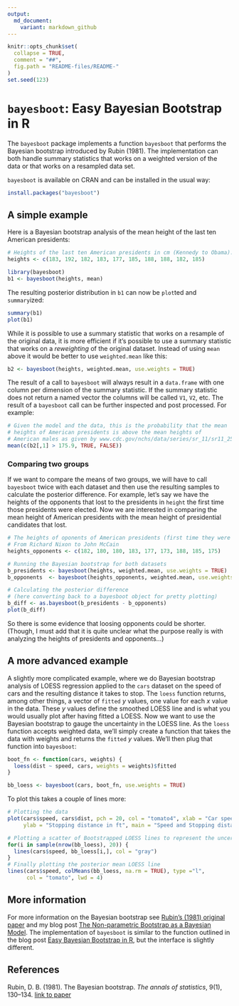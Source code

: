 ```yaml
---
output:
  md_document:
    variant: markdown_github
---
```


```r
knitr::opts_chunk$set(
  collapse = TRUE,
  comment = "##",
  fig.path = "README-files/README-"
)
set.seed(123)
```

`bayesboot`: Easy Bayesian Bootstrap in R
========================================

The `bayesboot` package implements a function `bayesboot` that performs the Bayesian bootstrap introduced by Rubin (1981). The implementation can both handle summary statistics that works on a weighted version of the data or that works on a resampled data set. 

`bayesboot` is available on CRAN and can be installed in the usual way:

```r
install.packages("bayesboot")
```

A simple example
---------------------

Here is a Bayesian bootstrap analysis of the mean height of the last ten American presidents:

```r
# Heights of the last ten American presidents in cm (Kennedy to Obama).
heights <- c(183, 192, 182, 183, 177, 185, 188, 188, 182, 185)

library(bayesboot)
b1 <- bayesboot(heights, mean)
```

The resulting posterior distribution in `b1` can now be `plot`ted and `summary`ized:

```r
summary(b1)
plot(b1)
```

While it is possible to use a summary statistic that works on a resample of the original data, it is more efficient if it's possible to use a summary statistic that works on a *reweighting* of the original dataset. Instead of using `mean` above it would be better to use `weighted.mean` like this:

```r
b2 <- bayesboot(heights, weighted.mean, use.weights = TRUE)
```

The result of a call to `bayesboot` will always result in a `data.frame` with one column per dimension of the summary statistic. If the summary statistic does not return a named vector the columns will be called `V1`, `V2`, etc. The result of a `bayesboot` call can be further inspected and post processed. For example:

```r
# Given the model and the data, this is the probability that the mean
# heights of American presidents is above the mean heights of
# American males as given by www.cdc.gov/nchs/data/series/sr_11/sr11_252.pdf
mean(c(b2[,1] > 175.9, TRUE, FALSE))
```

### Comparing two groups

If we want to compare the means of two groups, we will have to call `bayesboot` twice with each dataset and then use the resulting samples to calculate the posterior difference. For example, let's say we have the heights of the opponents that lost to the presidents in `height` the first time those presidents were elected. Now we are interested in comparing the mean height of American presidents with the mean height of presidential candidates that lost.

```r
# The heights of oponents of American presidents (first time they were elected).
# From Richard Nixon to John McCain
heights_opponents <- c(182, 180, 180, 183, 177, 173, 188, 185, 175)

# Running the Bayesian bootstrap for both datasets
b_presidents <- bayesboot(heights, weighted.mean, use.weights = TRUE)
b_opponents  <- bayesboot(heights_opponents, weighted.mean, use.weights = TRUE)

# Calculating the posterior difference
# (here converting back to a bayesboot object for pretty plotting)
b_diff <- as.bayesboot(b_presidents - b_opponents)
plot(b_diff)
```

So there is some evidence that loosing opponents could be shorter. (Though, I must add that it is quite unclear what the purpose really is with analyzing the heights of presidents and opponents...)

A more advanced example
----------------------------

A slightly more complicated example, where we do Bayesian bootstrap analysis of LOESS regression applied to the `cars` dataset on the speed of cars and the resulting distance it takes to stop. The `loess` function returns, among other things, a vector of `fitted` *y* values, one value for each *x* value in the data. These *y* values define the smoothed LOESS line and is what you would usually plot after having fitted a LOESS. Now we want to use the Bayesian bootstrap to gauge the uncertainty in the LOESS line. As the `loess` function accepts weighted data, we'll simply create a function that takes the data with weights and returns the `fitted` *y* values. We'll then plug that function into `bayesboot`:

```r
boot_fn <- function(cars, weights) {
  loess(dist ~ speed, cars, weights = weights)$fitted
}

bb_loess <- bayesboot(cars, boot_fn, use.weights = TRUE)
```

To plot this takes a couple of lines more:

```r
# Plotting the data
plot(cars$speed, cars$dist, pch = 20, col = "tomato4", xlab = "Car speed in mph", 
     ylab = "Stopping distance in ft", main = "Speed and Stopping distances of Cars")

# Plotting a scatter of Bootstrapped LOESS lines to represent the uncertainty.
for(i in sample(nrow(bb_loess), 20)) {
  lines(cars$speed, bb_loess[i,], col = "gray")
}
# Finally plotting the posterior mean LOESS line
lines(cars$speed, colMeans(bb_loess, na.rm = TRUE), type ="l",
      col = "tomato", lwd = 4)
```


More information
-----------------------

For more information on the Bayesian bootstrap see [Rubin's (1981) original paper]((https://projecteuclid.org/euclid.aos/1176345338)) and my blog post [The Non-parametric Bootstrap as a Bayesian Model](http://sumsar.net/blog/2015/04/the-non-parametric-bootstrap-as-a-bayesian-model/). The implementation of `bayesboot` is similar to the function outlined in the blog post [Easy Bayesian Bootstrap in R](http://sumsar.net/blog/2015/07/easy-bayesian-bootstrap-in-r/), but the interface is slightly different.

References
----------------

Rubin, D. B. (1981). The Bayesian bootstrap. *The annals of statistics*, 9(1), 130--134. [link to paper](https://projecteuclid.org/euclid.aos/1176345338)

